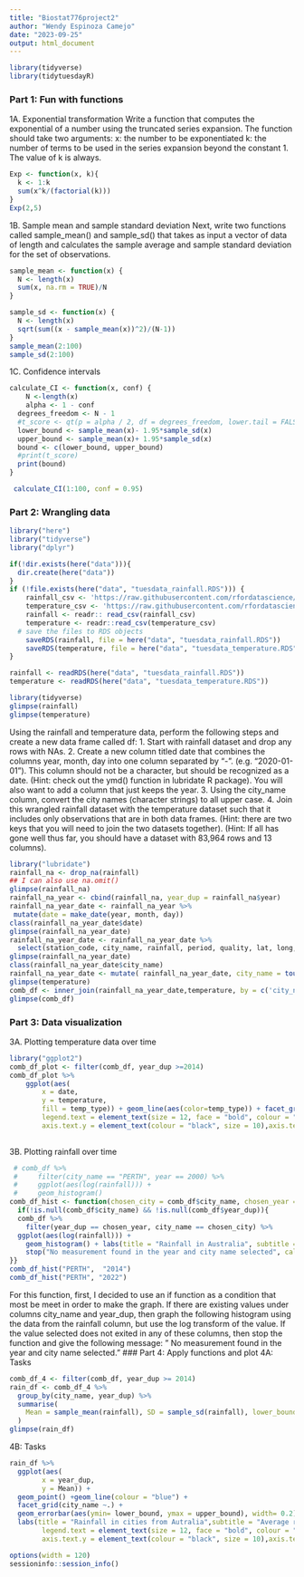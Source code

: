 ```yaml
---
title: "Biostat776project2"
author: "Wendy Espinoza Camejo"
date: "2023-09-25"
output: html_document
---
```


```r
library(tidyverse)
library(tidytuesdayR)
```

### Part 1: Fun with functions
1A. Exponential transformation 
Write a function that computes the exponential of a number using the truncated series expansion. The function should take two arguments:
x: the number to be exponentiated
k: the number of terms to be used in the series expansion beyond the constant 1. The value of k is always.
```r
Exp <- function(x, k){
  k <- 1:k
  sum(x^k/(factorial(k)))
}
Exp(2,5)
```

1B. Sample mean and sample standard deviation
Next, write two functions called sample_mean() and sample_sd() that takes as input a vector of data of length and calculates the sample average and sample standard deviation for the set of observations.
```r
sample_mean <- function(x) {
  N <- length(x)
  sum(x, na.rm = TRUE)/N
}

sample_sd <- function(x) {
  N <- length(x)
  sqrt(sum((x - sample_mean(x))^2)/(N-1))
}
sample_mean(2:100)
sample_sd(2:100)
```


1C. Confidence intervals 
```r
calculate_CI <- function(x, conf) {
    N <-length(x)
    alpha <- 1 - conf
  degrees_freedom <- N - 1
  #t_score <- qt(p = alpha / 2, df = degrees_freedom, lower.tail = FALSE)
  lower_bound <- sample_mean(x)- 1.95*sample_sd(x)
  upper_bound <- sample_mean(x)+ 1.95*sample_sd(x)
  bound <- c(lower_bound, upper_bound)
  #print(t_score)
  print(bound)
}

 calculate_CI(1:100, conf = 0.95)
```

### Part 2: Wrangling data
```r
library("here")
library("tidyverse")
library("dplyr")

if(!dir.exists(here("data"))){
  dir.create(here("data"))
}
if (!file.exists(here("data", "tuesdata_rainfall.RDS"))) {
    rainfall_csv <- 'https://raw.githubusercontent.com/rfordatascience/tidytuesday/master/data/2020/2020-01-07/rainfall.csv'
    temperature_csv <- 'https://raw.githubusercontent.com/rfordatascience/tidytuesday/master/data/2020/2020-01-07/temperature.csv'
    rainfall <- readr:: read_csv(rainfall_csv)
    temperature <- readr::read_csv(temperature_csv)
  # save the files to RDS objects
    saveRDS(rainfall, file = here("data", "tuesdata_rainfall.RDS"))
    saveRDS(temperature, file = here("data", "tuesdata_temperature.RDS"))
}
```

```r
rainfall <- readRDS(here("data", "tuesdata_rainfall.RDS"))
temperature <- readRDS(here("data", "tuesdata_temperature.RDS"))
```

```r
library(tidyverse)
glimpse(rainfall)
glimpse(temperature)
```

Using the rainfall and temperature data, perform the following steps and create a new data frame called df:
1. Start with rainfall dataset and drop any rows with NAs.
2. Create a new column titled date that combines the columns year, month, day into one column separated by “-”. (e.g. “2020-01-01”). This column should not be a character, but should be recognized as a date. (Hint: check out the ymd() function in lubridate R package). You will also want to add a column that just keeps the year.
3. Using the city_name column, convert the city names (character strings) to all upper case.
4. Join this wrangled rainfall dataset with the temperature dataset such that it includes only observations that are in both data frames. (Hint: there are two keys that you will need to join the two datasets together). (Hint: If all has gone well thus far, you should have a dataset with 83,964 rows and 13 columns).
```r
library("lubridate")
rainfall_na <- drop_na(rainfall)
## I can also use na.omit() 
glimpse(rainfall_na)
rainfall_na_year <- cbind(rainfall_na, year_dup = rainfall_na$year)
rainfall_na_year_date <- rainfall_na_year %>%
 mutate(date = make_date(year, month, day))
class(rainfall_na_year_date$date)
glimpse(rainfall_na_year_date)
rainfall_na_year_date <- rainfall_na_year_date %>%
  select(station_code, city_name, rainfall, period, quality, lat, long, station_name, year_dup, date)
glimpse(rainfall_na_year_date)
class(rainfall_na_year_date$city_name)
rainfall_na_year_date <- mutate( rainfall_na_year_date, city_name = toupper(city_name))
glimpse(temperature)
comb_df <- inner_join(rainfall_na_year_date,temperature, by = c('city_name', 'date'))
glimpse(comb_df)
```

### Part 3: Data visualization 
3A. Plotting temperature data over time 

```r
library("ggplot2")
comb_df_plot <- filter(comb_df, year_dup >=2014)
comb_df_plot %>%
    ggplot(aes(
        x = date,
        y = temperature,
        fill = temp_type)) + geom_line(aes(color=temp_type)) + facet_grid(city_name ~.) + labs(title = "Temperature changes in cities from Austrailia",subtitle = "Steady temperature changes in cities in Australia from 2014 - 2019.", x= "Date", y="Temperature", caption = "Wendy Espinoza") + theme(axis.title.y = element_text(size = 12, face = "bold"),axis.title.x = element_text(size = 12, face = "bold"), legend.title = element_text(size = 12, face = "bold"), 
        legend.text = element_text(size = 12, face = "bold", colour = "black"), 
        axis.text.y = element_text(colour = "black", size = 10),axis.text.x = element_text(colour = "black", size = 12), strip.text.y = element_text(size = 7)) 
    
```

3B. Plotting rainfall over time

```r
 # comb_df %>%
 #     filter(city_name == "PERTH", year == 2000) %>%
 #     ggplot(aes(log(rainfall))) +
 #     geom_histogram()
comb_df_hist <- function(chosen_city = comb_df$city_name, chosen_year = comb_df$year_dup){
  if(!is.null(comb_df$city_name) && !is.null(comb_df$year_dup)){
  comb_df %>%
    filter(year_dup == chosen_year, city_name == chosen_city) %>%
  ggplot(aes(log(rainfall))) +
    geom_histogram() + labs(title = "Rainfall in Australia", subtitle = "How much did it rain?", x= "Rainfall(log)", y="Frequency", caption = "Wendy Espinoza") + theme(axis.title.y = element_text(size = 12, face = "bold"), axis.title.x = element_text(size = 12, face = "bold"), axis.text.y = element_text(colour = "black", size = 10),axis.text.x = element_text(colour = "black", size = 12), strip.text.y = element_text(size = 7))} else {
    stop("No measurement found in the year and city name selected", call. = FALSE)
}}
comb_df_hist("PERTH",  "2014")
comb_df_hist("PERTH", "2022")
```
For this function, first, I decided to use an if function as a condition that most be meet in order to make the graph. If there are existing values under columns city_name and year_dup, then graph the following histogram using the data from the rainfall column, but use the log transform of the value. If the value selected does not exited in any of these columns, then stop the function and give the following message: " No measurement found in the year and city name selected."
### Part 4: Apply functions and plot
4A: Tasks
```r
comb_df_4 <- filter(comb_df, year_dup >= 2014)
rain_df <- comb_df_4 %>%
  group_by(city_name, year_dup) %>%
  summarise(
    Mean = sample_mean(rainfall), SD = sample_sd(rainfall), lower_bound = calculate_CI(rainfall,0.95) [1], upper_bound = calculate_CI(rainfall, 0.95) [2]
  )
glimpse(rain_df)
```

4B: Tasks
```r
rain_df %>%
  ggplot(aes(
        x = year_dup,
        y = Mean)) + 
  geom_point() +geom_line(colour = "blue") + 
  facet_grid(city_name ~.) + 
  geom_errorbar(aes(ymin= lower_bound, ymax = upper_bound), width= 0.2) +
  labs(title = "Rainfall in cities from Autralia",subtitle = "Average rainfall in cities from Australia from 2014 until 2019", x= "Year", y="Average rainfall (mm)", caption = "Wendy Espinoza") + theme(axis.title.y = element_text(size = 12, face = "bold"),axis.title.x = element_text(size = 12, face = "bold"), legend.title = element_text(size = 12, face = "bold"), 
        legend.text = element_text(size = 12, face = "bold", colour = "black"), 
        axis.text.y = element_text(colour = "black", size = 10),axis.text.x = element_text(colour = "black", size = 12), strip.text.y = element_text(size = 7)) 
```

```r
options(width = 120)
sessioninfo::session_info()
```


